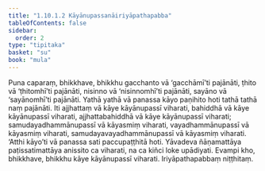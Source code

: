 ```yaml
---
title: "1.10.1.2 Kāyānupassanāiriyāpathapabba"
tableOfContents: false
sidebar:
  order: 2
type: "tipitaka"
basket: "su"
book: "mula"
---
```



<DynamicBreadcrumb />

<Division number="108" book="mula" bookNo="9" page="71">

<Paragraph number="311" book="mula">
Puna caparaṃ, bhikkhave, bhikkhu gacchanto vā ‘gacchāmī’ti pajānāti, ṭhito vā ‘ṭhitomhī’ti pajānāti, nisinno vā ‘nisinnomhī’ti pajānāti, sayāno vā ‘sayānomhī’ti pajānāti. Yathā yathā vā panassa kāyo paṇihito hoti tathā tathā naṃ pajānāti.
</Paragraph>

<Paragraph number="312" book="mula">
Iti ajjhattaṃ vā kāye kāyānupassī viharati, bahiddhā vā kāye kāyānupassī viharati, ajjhattabahiddhā vā kāye kāyānupassī viharati; samudayadhammānupassī vā kāyasmiṃ viharati, vayadhammānupassī vā kāyasmiṃ viharati, samudayavayadhammānupassī vā kāyasmiṃ viharati. ‘Atthi kāyo’ti vā panassa sati paccupaṭṭhitā hoti. Yāvadeva ñāṇamattāya paṭissatimattāya anissito ca viharati, na ca kiñci loke upādiyati. Evampi kho, bhikkhave, bhikkhu kāye kāyānupassī viharati.

</Paragraph>
</Division>

<Paragraph number="313" type="center" book="mula">
Iriyāpathapabbaṃ niṭṭhitaṃ.
</Paragraph>